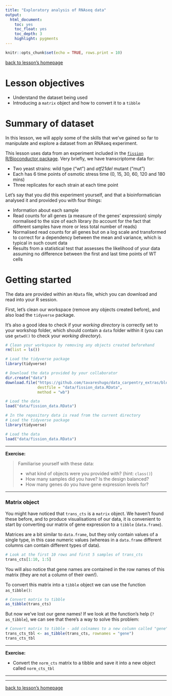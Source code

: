```yaml
---
title: "Exploratory analysis of RNAseq data"
output:
  html_document:
    toc: yes
    toc_float: yes
    toc_depth: 3
    highlight: pygments
---
```



```r
knitr::opts_chunk$set(echo = TRUE, rows.print = 10)
```

[back to lesson's homepage](https://tavareshugo.github.io/data-carpentry-rnaseq/)

# Lesson objectives

* Understand the dataset being used
* Introducing a `matrix` object and how to convert it to a `tibble`


# Summary of dataset

In this lesson, we will apply some of the skills that we've gained so far to manipulate 
and explore a dataset from an RNAseq experiment. 

This lesson uses data from an experiment included in the 
[`fission` R/Bioconductor package](https://bioconductor.org/packages/release/data/experiment/vignettes/fission/inst/doc/fission.html). 
Very briefly, we have transcriptome data for:

* Two yeast strains: wild type ("wt") and _atf21del_ mutant ("mut")
* Each has 6 time points of osmotic stress time (0, 15, 30, 60, 120 and 180 mins)
* Three replicates for each strain at each time point

Let's say that you did this experiment yourself, and that a bioinformatician 
analysed it and provided you with four things:

* Information about each sample
* Read counts for all genes (a measure of the genes' expression) simply normalised to 
the size of each library (to account for the fact that different samples have more 
or less total number of reads)
* Normalised read counts for all genes but on a log scale and transformed to correct 
for a dependency between the mean and variance, which is typical in such count data
* Results from a statistical test that assesses the likelihood of your data 
assuming no difference between the first and last time points of WT cells


# Getting started

The data are provided within an `RData` file, which you can download and read 
into your R session.

First, let's clean our workspace (remove any objects created before), 
and also load the `tidyverse` package. 

It's also a good idea to check if your _working directory_ is correctly set to 
your workshop folder, which should contain a `data` folder within it (you can 
use `getwd()` to check your _working directory_).

```r
# Clean your workspace by removing any objects created beforehand
rm(list = ls())

# Load the tidyverse package
library(tidyverse)

# Download the data provided by your collaborator
dir.create("data")
download.file("https://github.com/tavareshugo/data_carpentry_extras/blob/master/rnaseq_visualisation/fission_data.RData?raw=true",
              destfile = "data/fission_data.RData",
              method = "wb")

# Load the data
load("data/fission_data.RData")
```

```r
# In the repository data is read from the current directory
# Load the tidyverse package
library(tidyverse)

# Load the data
load("data/fission_data.RData")
```

----

**Exercise:**

> Familiarise yourself with these data:
>
> - what kind of objects were you provided with? (hint: `class()`)
> - How many samples did you have? Is the design balanced?
> - How many genes do you have gene expression levels for?

----



### Matrix object

You might have noticed that `trans_cts` is a `matrix` object. We haven't found 
these before, and to produce visualisations of our data, it is convenient to 
start by converting our matrix of gene expression to a `tibble` (`data.frame`).

Matrices are a bit similar to `data.frame`, but they only contain values of a 
single type, in this case numeric values (whereas in a `data.frame` different 
columns can contain different types of data). 

```r
# Look at the first 10 rows and first 5 samples of trans_cts
trans_cts[1:10, 1:5]
```

You will also notice that gene names are contained in the row names of this 
matrix (they are not a column of their own!). 

To convert this matrix into a `tibble` object we can use the function `as_tibble()`:

```r
# Convert matrix to tibble
as_tibble(trans_cts)
```

But now we've lost our gene names! 
If we look at the function's help (`?as_tibble`), we can see that there's a way 
to solve this problem:

```r
# Convert matrix to tibble - add colnames to a new column called "gene"
trans_cts_tbl <- as_tibble(trans_cts, rownames = "gene")
trans_cts_tbl
```

----

**Exercise:**

* Convert the `norm_cts` matrix to a tibble and save it into a new object called `norm_cts_tbl`

----


----

[back to lesson's homepage](https://tavareshugo.github.io/data-carpentry-rnaseq/)
